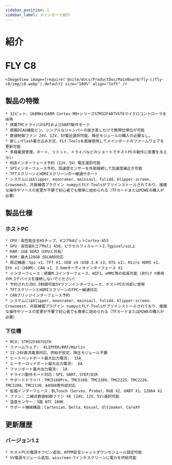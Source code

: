 ```yaml
---
sidebar_position: 1
sidebar_label: メインボード紹介
---
```




# 紹介

# FLY C8


    <ImageView image={require('@site/docs/ProductDoc/MainBoard/fly-c/fly-c8/img/c8.webp').default} size="100%" align="left" />

## 製品の特徴

    * 32ビット、168MHzのARM Cortex-M0+シリーズSTM32F407VGT6マイクロコントローラを採用
    * 搭載TMCドライバのSPIおよびUART動作モード
    * 搭載DIAG機能ピン、シンプルなジャンパーの抜き差しだけで無限位帰位が可能
    * 数値制御ファン 24V、12V、5V電圧選択可能、降圧モジュールの購入の必要なし。
    * 新しいFlash書き込み方式、FLY-Toolsを直接使用してメインボードのファームウェアを更新可能
    * 多路電源管理、ポート、リミット、ドライバなどのショートでホストPCの動作に影響を与えない
    * RGBインターフェース予約（12V、5V）電圧選択可能
    * SPIインターフェース予約、加速度センサーを外部接続して加速度補正が可能
    * TFTスクリーンとHDMIスクリーンの一線通サポート
    * システムにはklipper、moonraker、mainsail、fulidd、klipper-screen、Crowsmest、共振補償プラグイン numpyとFLY-Toolsがプリインストールされており、複雑な操作やソースの変更が不要で初心者でも簡単に始められる（TFカードまたはM2WEの購入が必要）

## 製品仕様

### ホストPC
    * CPU：高性能全志H5チップ、4コア64ビットCortex-A53
    * GPU：高性能6コアMali 450、ピクセルフィルレート2.7gpixel/s以上
    * RAM：1GB DDR3（GPUと共有）
    * ROM：最大128GB SDCARD対応
    * 周辺機器：Spi x1、TFT X1、USB x4（USB 2.0 x3、OTG x1）、Micro HDMI x1、Eth x1（100M）、CAN x1、3.5mmオーディオインターフェース X1
    * インターフェース：搭載M.2インターフェース、WIFI、eMMC等の拡張可能（非FLY π専用のM.2デバイスを接続しないでください）
    * 予約されたZH1.5制御可能5Vファンインターフェース、ホストPCの冷却に使用
    * TFTスクリーンとHDMIスクリーンのFPC一線通対応
    * CANブリッジインターフェース予約
    * システムにはklipper、moonraker、mainsail、fulidd、klipper-screen、Crowsmest、共振補償プラグイン numpyとFLY-Toolsがプリインストールされており、複雑な操作やソースの変更が不要で初心者でも簡単に始められる（TFカードまたはM2WEの購入が必要）

### 下位機

    * MCU: STM32F407VGT6
    * ファームウェア:  KLIPPER/RRF/Marlin
    * 12-24V直流電源対応、供給が安定、降圧モジュール不要
    * ヒートベッドポート最大出力電流:  15A
    * ヒーターロッドポート最大出力電流:  6A
    * ファンポート最大出力電流:  1A
    * ドライバ動作モード対応：SPI、UART、STEP/DIR
    * サポートドライバ：TMC5160Pro、TMC5160、TMC2209、TMC2225、TMC2226、TMC2208、TMC2130、A4988等外部対応
    * 拡張インターフェース：BLTouch（Servos、Probe）、RGB X2、UART X1、12864 X1
    * ファン: 二線式数値制御ファン X6 (24V、12V、5V)選択可能
    * 温度センサー：3路 NTC 100K
    * サポート機械構造：Cartesian、Delta、Kossel、Ultimaker、CoreXY

## 更新履歴

### バージョン1.2

    * ホストPCの電源オフピン追加、KPPM安全シャットダウンモジュール設定可能
    * 5V電源モジュール追加、wiscreen-7インチスクリーンに電力を供給可能